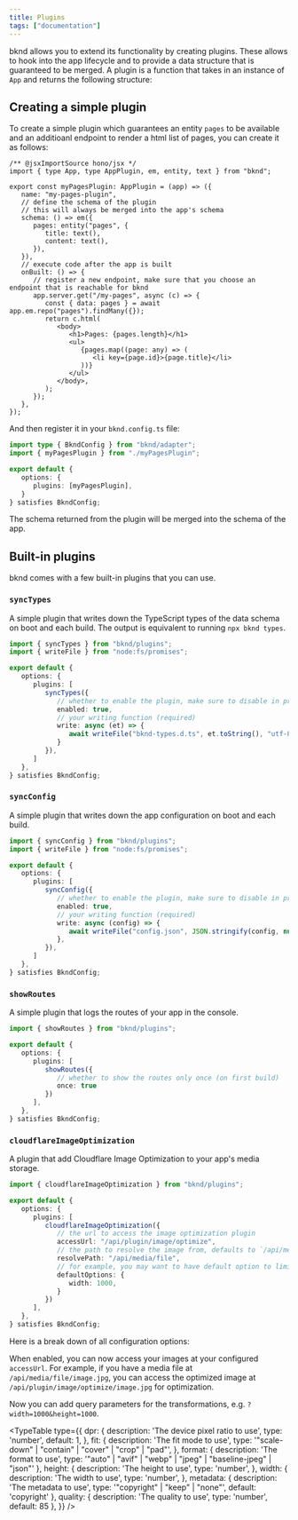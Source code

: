 ```yaml
---
title: Plugins
tags: ["documentation"]
---
```



bknd allows you to extend its functionality by creating plugins. These allows to hook into the app lifecycle and to provide a data structure that is guaranteed to be merged. A plugin is a function that takes in an instance of `App` and returns the following structure:

<AutoTypeTable path="../app/src/App.ts" name="AppPluginConfig" />

## Creating a simple plugin

To create a simple plugin which guarantees an entity `pages` to be available and an additioanl endpoint to render a html list of pages, you can create it as follows:

```tsx title="myPagesPlugin.tsx"
/** @jsxImportSource hono/jsx */
import { type App, type AppPlugin, em, entity, text } from "bknd";

export const myPagesPlugin: AppPlugin = (app) => ({
   name: "my-pages-plugin",
   // define the schema of the plugin
   // this will always be merged into the app's schema
   schema: () => em({
      pages: entity("pages", {
         title: text(),
         content: text(),
      }),
   }),
   // execute code after the app is built
   onBuilt: () => {
      // register a new endpoint, make sure that you choose an endpoint that is reachable for bknd
      app.server.get("/my-pages", async (c) => {
         const { data: pages } = await app.em.repo("pages").findMany({});
         return c.html(
            <body>
               <h1>Pages: {pages.length}</h1>
               <ul>
                  {pages.map((page: any) => (
                     <li key={page.id}>{page.title}</li>
                  ))}
               </ul>
            </body>,
         );
      });
   },
});

```

And then register it in your `bknd.config.ts` file:

```typescript
import type { BkndConfig } from "bknd/adapter";
import { myPagesPlugin } from "./myPagesPlugin";

export default {
   options: {
      plugins: [myPagesPlugin],
   }
} satisfies BkndConfig;
```

The schema returned from the plugin will be merged into the schema of the app.


## Built-in plugins

bknd comes with a few built-in plugins that you can use.

### `syncTypes`

A simple plugin that writes down the TypeScript types of the data schema on boot and each build. The output is equivalent to running `npx bknd types`.

```typescript title="bknd.config.ts"
import { syncTypes } from "bknd/plugins";
import { writeFile } from "node:fs/promises";

export default {
   options: {
      plugins: [
         syncTypes({ 
            // whether to enable the plugin, make sure to disable in production
            enabled: true,
            // your writing function (required)
            write: async (et) => {
               await writeFile("bknd-types.d.ts", et.toString(), "utf-8");
            }
         }),
      ]
   },
} satisfies BkndConfig;
```

### `syncConfig`

A simple plugin that writes down the app configuration on boot and each build.

```typescript title="bknd.config.ts"
import { syncConfig } from "bknd/plugins";
import { writeFile } from "node:fs/promises";

export default {
   options: {
      plugins: [
         syncConfig({ 
            // whether to enable the plugin, make sure to disable in production
            enabled: true,
            // your writing function (required)
            write: async (config) => {
               await writeFile("config.json", JSON.stringify(config, null, 2), "utf-8");
            },
         }),
      ]
   },
} satisfies BkndConfig;
```

### `showRoutes`

A simple plugin that logs the routes of your app in the console.

```typescript title="bknd.config.ts"
import { showRoutes } from "bknd/plugins";

export default {
   options: {
      plugins: [
         showRoutes({ 
            // whether to show the routes only once (on first build)
            once: true 
         })
      ],
   },
} satisfies BkndConfig;
```

### `cloudflareImageOptimization`

A plugin that add Cloudflare Image Optimization to your app's media storage.

```typescript title="bknd.config.ts"
import { cloudflareImageOptimization } from "bknd/plugins";

export default {
   options: {
      plugins: [
         cloudflareImageOptimization({
            // the url to access the image optimization plugin
            accessUrl: "/api/plugin/image/optimize",
            // the path to resolve the image from, defaults to `/api/media/file`
            resolvePath: "/api/media/file",
            // for example, you may want to have default option to limit to a width of 1000px
            defaultOptions: {
               width: 1000,
            }
         })
      ],
   },
} satisfies BkndConfig;
```

Here is a break down of all configuration options:

<AutoTypeTable path="../app/src/plugins/cloudflare/image-optimization.plugin.ts" name="CloudflareImageOptimizationOptions" />

When enabled, you can now access your images at your configured `accessUrl`. For example, if you have a media file at `/api/media/file/image.jpg`, you can access the optimized image at `/api/plugin/image/optimize/image.jpg` for optimization.

Now you can add query parameters for the transformations, e.g. `?width=1000&height=1000`.

<TypeTable
  type={{
    dpr: {
      description:
        'The device pixel ratio to use',
      type: 'number',
      default: 1,
    },
    fit: {
      description: 'The fit mode to use',
      type: '"scale-down" | "contain" | "cover" | "crop" | "pad"',
    },
    format: {
      description: 'The format to use',
      type: '"auto" | "avif" | "webp" | "jpeg" | "baseline-jpeg" | "json"'
    },
    height: {
      description: 'The height to use',
      type: 'number',
    },
    width: {
      description: 'The width to use',
      type: 'number',
    },
    metadata: {
      description: 'The metadata to use',
      type: '"copyright" | "keep" | "none"',
      default: 'copyright'
    },
    quality: {
      description: 'The quality to use',
      type: 'number',
      default: 85
    },
  }}
/>





